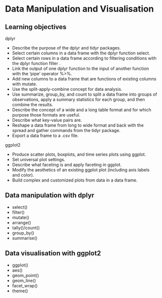 # Data Manipulation and Visualisation


## Learning objectives

dplyr

- Describe the purpose of the dplyr and tidyr packages.
- Select certain columns in a data frame with the dplyr function select.
- Select certain rows in a data frame according to filtering conditions with the dplyr function filter .
- Link the output of one dplyr function to the input of another function with the ‘pipe’ operator %>%.
- Add new columns to a data frame that are functions of existing columns with mutate.
- Use the split-apply-combine concept for data analysis.
- Use summarize, group_by, and count to split a data frame into groups of observations, apply a summary statistics for each group, and then combine the results.
- Describe the concept of a wide and a long table format and for which purpose those formats are useful.
- Describe what key-value pairs are.
- Reshape a data frame from long to wide format and back with the spread and gather commands from the tidyr package.
- Export a data frame to a .csv file.

ggplot2

- Produce scatter plots, boxplots, and time series plots using ggplot.
- Set universal plot settings.
- Describe what faceting is and apply faceting in ggplot.
- Modify the aesthetics of an existing ggplot plot (including axis labels and color).
- Build complex and customized plots from data in a data frame.

## Data manipulation with dplyr

- select()
- filter()
- mutate()
- arrange()
- tally()/count()
- group_by()
- summarise()

## Data visualisation with ggplot2

- ggplot()
- aes()
- geom_point()
- geom_line()
- facet_wrap()
- theme()
